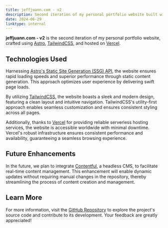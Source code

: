 ```yaml
---
title: jeffjuann.com - v2
description: Second iteration of my personal portfolio website built with Astro, TailwindCSS, and hosted on Vercel.
date: 2024-06-29
linktype: internal
---
```


**jeffjuann.com - v2** is the second iteration of my personal portfolio website, crafted using [Astro](https://astro.build), [TailwindCSS](https://tailwindcss.com), and hosted on [Vercel](https://vercel.com). 

## Technologies Used

Harnessing [Astro's Static Site Generation (SSG) API](https://docs.astro.build/en/guides/routing/#static-ssg-mode), the website ensures rapid loading speeds and superior performance through static content generation. This approach optimizes user experience by delivering swift page loads.

By utilizing [TailwindCSS](https://tailwindcss.com), the website boasts a sleek and modern design, featuring a clean layout and intuitive navigation. TailwindCSS's utility-first approach enables seamless customization and ensures consistent styling across all pages.

Additionally, thanks to [Vercel](https://vercel.com) for providing reliable serverless hosting services, the website is accessible worldwide with minimal downtime. Vercel's robust infrastructure ensures consistent performance and availability, guaranteeing a seamless browsing experience.

## Future Enhancements

In the future, we plan to integrate [Contentful](https://www.contentful.com/), a headless CMS, to facilitate real-time content management. This enhancement will enable dynamic updates without requiring manual changes in the repository, thereby streamlining the process of content creation and management.

## Learn More

For more information, visit the [GitHub Repository](https://github.com/jeffjuann/jeffjuann.com) to explore the project's source code and contribute to its development. Your feedback are greatly appreciated! 
